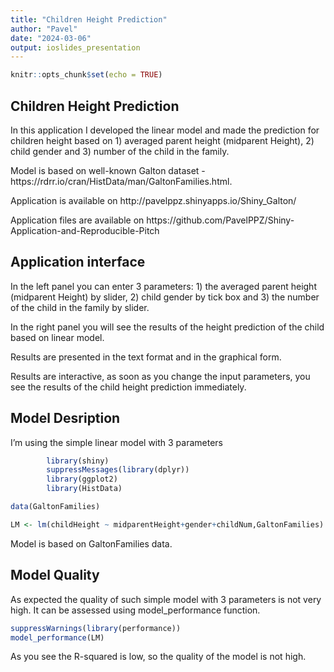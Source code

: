 ```yaml
---
title: "Children Height Prediction"
author: "Pavel"
date: "2024-03-06"
output: ioslides_presentation
---
```


```r
knitr::opts_chunk$set(echo = TRUE)
```


## Children Height Prediction 

In this application I developed the linear model and made the prediction for children height based on 1) averaged parent height (midparent Height), 2) child gender and 3) number of the child in the family.

Model is based on well-known Galton  dataset - https://rdrr.io/cran/HistData/man/GaltonFamilies.html.

Application is available on 
http://pavelppz.shinyapps.io/Shiny_Galton/

Application files are available on
https://github.com/PavelPPZ/Shiny-Application-and-Reproducible-Pitch

## Application interface

In the left panel you can enter 3 parameters: 1) the averaged parent height (midparent Height) by slider, 2) child gender by tick box and 3) the number of the child in the family by slider. 

In the right panel you will see the results of the height prediction of the child based on linear model.

Results are presented in the text format and in the graphical form. 

Results are interactive, as soon as you change the input parameters, you see the results of the child height prediction immediately.

## Model Desription
I'm using the simple linear model with 3 parameters 

```r
        library(shiny)
        suppressMessages(library(dplyr)) 
        library(ggplot2)
        library(HistData)

data(GaltonFamilies)

LM <- lm(childHeight ~ midparentHeight+gender+childNum,GaltonFamilies)

```

Model is based on GaltonFamilies data.

## Model Quality

As expected the quality of such simple model with 3 parameters is not very high. It can be assessed using model_performance function.
```r
suppressWarnings(library(performance))
model_performance(LM)
```

As you see the R-squared is low, so the quality of the model is not high.

